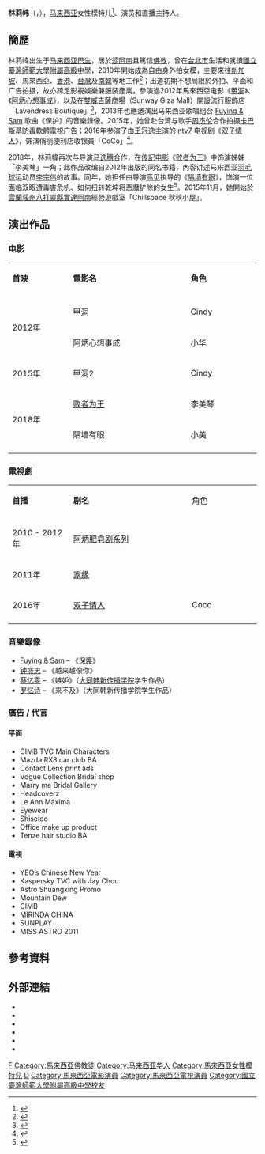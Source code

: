 {{艺人
|类型 = 女艺人
|姓名 = 林莉帏
|圖片 = 
|圖片簡介 = 
|英文名 = Agnes Lim
|罗马拼音 = Lim Li Wei
|昵称 = 
|国籍 = {{MYS}}
|籍貫 = [[福建|福建]]
|民族 = [[馬來西亞華人|馬來西亞華人]]
|永久居留权 = 
|出生日期 = {{birth date and age|1986|8|5}}
|出生地点 = {{flag|Malaya}}[[巴生|巴生]]
|逝世日期 =
|逝世地点 = 
|居住地 = [[莎阿南|莎阿南]]
|教育程度 = 
|母校 = [[國立臺灣師範大學附屬高級中學|國立臺灣師範大學附屬高級中學]]
|语言 = [[华语|华语]]、[[粤语|粤语]]、[[英语|英语]]、[[马来西亚语|马来语]]、[[福建话|福建话]]
|职业 = [[演员|演员]]、[[模特儿|模特儿]]
|出身地 = {{MYS}}
|父母 = 
|配偶 = 
|儿女 = 
|宗教信仰 = [[佛教|佛教]]
|出道日期 = 2010年
|出道作 = 《[[阿炳肥皂剧系列|阿炳肥皂剧系列]]》
|代表作 = '''電影'''：{{ubl|《[[甲洞_(電影)|甲洞]]》|《[[甲洞2|甲洞2]]》|《[[双子情人|双子情人]]》}}
|活跃年代 = 2010年至今
|经纪公司 = 
|官方网站 = {{Facebook|agneslimofficialfansclub|林莉幃國際後援會 Agnes Lim International Fans Club}}
|相關團體 = {{Facebook|Lavendressboutique|Lavendress}}（2012年至今）<br>{{Facebook|chillspacemy|Chillspace 秋秋小屋}}（2015年至今）
|imdb = nm5647918
}}

'''林莉帏'''（{{lang-en|Agnes Lim Li Wei}}，{{bd|1986年|8月5日|||L林莉帏}}），[[马来西亚|马来西亚]]女性模特儿<ref>{{Cite news|url=https://n.yam.com/Article/20131215985744|title=林莉幃（Agnes Lim）來自馬來西亞的人氣模特兒|publisher=[[宅宅新聞|宅宅新聞]]|date=2013-12-15|accessdate=2021-02-16}}</ref>、演员和直播主持人。

== 簡歷 ==
林莉幃出生于[[马来西亚|马来西亚]][[巴生|巴生]]，居於[[莎阿南|莎阿南]]且篤信[[佛教|佛教]]，曾在[[台北市|台北市]]生活和就讀[[國立臺灣師範大學附屬高級中學|國立臺灣師範大學附屬高級中學]]，2010年開始成為自由身外拍女模，主要來往[[新加坡|新加坡]]、馬來西亞、[[香港|香港]]、[[台灣|台灣]]及[[南韓|南韓]]等地工作<ref>{{Cite news|url=https://hk.on.cc/hk/bkn/cnt/entertainment/20161118/bkn-20161118054628403-1118_00862_001.html|title=【女神出巡】林莉幃遊香港引仔抄牌|publisher=[[東網|東網]]|date=2016-11-18|accessdate=2021-02-16|archive-date=2018-02-01|archive-url=https://web.archive.org/web/20180201101603/http://hk.on.cc/hk/bkn/cnt/entertainment/20161118/bkn-20161118054628403-1118_00862_001.html|dead-url=no}}</ref>；出道初期不想局限於外拍、平面和广告拍摄，故亦跨足影視娛樂兼服裝產業，參演過2012年馬來西亞电影《[[甲洞_(電影)|甲洞]]》、《[[阿炳心想事成|阿炳心想事成]]》，以及在[[雙威吉薩商場|雙威吉薩商場]]（Sunway Giza Mall）開設流行服飾店「Lavendress Boutique」<ref>{{Cite web|url=http://www.iamyumimeiki.com/2012/08/blogshop-boutique-lavendress-by-agnes.html|title=[blogshop / boutique] lavendress by agnes lim|work=a blog by Yumi Meiki|date=2012-08-02|accessdate=2021-02-16|language=en|archive-date=2021-01-23|archive-url=https://web.archive.org/web/20210123072323/http://www.iamyumimeiki.com/2012/08/blogshop-boutique-lavendress-by-agnes.html|dead-url=no}}</ref>，2013年也應邀演出马来西亚歌唱组合 [[Fuying_&_Sam|Fuying & Sam]] 歌曲《保护》的音樂錄像。2015年，她曾赴台湾与歌手[[周杰伦|周杰伦]]合作拍摄[[卡巴斯基防毒軟體|卡巴斯基防毒軟體]]電視广告；2016年参演了由[[王冠逸|王冠逸]]主演的 [[ntv7|ntv7]] 电视剧《[[双子情人|双子情人]]》，饰演俏丽便利店收银員「CoCo」<ref>{{Cite news|url=https://almondmagazine.com/lifestyle/szqr221216/|title=【隆重启播《双子情人》|publisher=[[Almond_Magazine|Almond Magazine]]|date=2016-11-02|accessdate=2021-02-16|archive-date=2018-08-11|archive-url=https://web.archive.org/web/20180811095942/http://almondmagazine.com/lifestyle/szqr221216/|dead-url=no}}</ref>。

2018年，林莉幃再次与导演[[马逸腾|马逸腾]]合作，在[[传記电影|传記电影]]《[[败者为王|败者为王]]》中饰演姊姊「李美琴」一角；此作品改编自2012年出版的同名书籍，內容讲述马来西亚[[羽毛球|羽毛球]]运动员[[李宗伟|李宗伟]]的故事。同年，她担任由导演[[高见|高见]]执导的《[[隔墙有眼|隔墙有眼]]》，饰演一位面临双眼遭毒害危机、如何扭转乾坤将恶魔铲除的女生<ref>{{Cite news|url=http://news.yule.com.cn/html/201811/284933.html|title=《隔墙有眼》孤男寡女共处一室，恐怖幻象四处丛生！|publisher=[[中娱网|中娱网]]|date=2018-11-16|accessdate=2021-02-16}}</ref>。2015年11月，她開始於[[雪蘭莪州|雪蘭莪州]][[八打靈縣|八打靈縣]][[實達阿南|實達阿南]]經營遊戲室「Chillspace 秋秋小屋」。

== 演出作品 ==
=== 电影 ===
{|class="wikitable" width="65%"
|- style="background:pink; color:black" align="center"
|style="width:8%"|'''首映'''||style="width:18%"|'''電影名'''||style="width:10%"|'''角色'''
|-
|- align=center
|rowspan="2"|2012年||甲洞||Cindy
|- align=center
|阿炳心想事成||小华
|- align=center
|2015年||甲洞2
|Cindy
|- align=center
|rowspan="2"|2018年||[[败者为王|败者为王]]||李美琴
|- align=center
|隔墙有眼||小美
|-
|}

=== 電視劇 ===
{|class="wikitable" width="65%"
|- style="background:pink;color:black" align=center
|style="width:8%"|'''首播'''||style="width:18%"|'''剧名'''||style="width:10%"|角色
|-
|- align=center
|2010 - 2012年||[[阿炳肥皂剧系列|阿炳肥皂剧系列]]||
|- align=center
|2011年||[[家缘|家缘]]||
|- align=center
|2016年||[[双子情人|双子情人]]||Coco
|-
|}

=== 音樂錄像 ===
* [[Fuying_&_Sam|Fuying & Sam]] – 《保護》 
* [[钟盛忠|钟盛忠]] – 《越来越像你》 
* [[蔡忆雯|蔡忆雯]] – 《嫉妒》（[[大同韩新传播学院|大同韩新传播学院]]学生作品）
* [[罗忆诗|罗忆诗]] – 《来不及》（大同韩新传播学院学生作品）

=== 廣告 / 代言 ===
==== 平面 ====
* CIMB TVC Main Characters
* Mazda RX8 car club BA
* Contact Lens print ads
* Vogue Collection Bridal shop
* Marry me Bridal Gallery
* Headcoverz
* Le Ann Maxima
* Eyewear
* Shiseido
* Office make up product
* Tenze hair studio BA

==== 電視 ====
* YEO’s Chinese New Year
* Kaspersky TVC with Jay Chou
* Astro Shuangxing Promo
* Mountain Dew
* CIMB
* MIRINDA CHINA
* SUNPLAY
* MISS ASTRO 2011

== 參考資料 ==
{{reflist}}

== 外部連結 ==
* {{Facebook|agnes0805|Agnes Lim 林莉帏}}
* {{Facebook|agnesfb2|Agnes Lim II}}
* {{Facebook|agneslimliwei|Agnes Lim 林莉帏}}
* {{Facebook|agnes.limiii|Agnes Lim Li Wei}}
* {{Instagram|agneswei_wei|Agnes Lim 林莉帏}}
* {{Youtube|channel=UCbvZGtsK78n6zXvs2Qgkx3Q|Agnes Lim 林莉幃}}

{{DEFAULTSORT:Agnes}}
[[Category:林姓|F]]
[[Category:馬來西亞佛教徒|Category:馬來西亞佛教徒]]
[[Category:马来西亚华人|Category:马来西亚华人]]
[[Category:馬來西亞女性模特兒|Category:馬來西亞女性模特兒]]
[[Category:馬來西亞女演員|D]]
[[Category:馬來西亞電影演員|Category:馬來西亞電影演員]]
[[Category:馬來西亞電視演員|Category:馬來西亞電視演員]]
[[Category:國立臺灣師範大學附屬高級中學校友|Category:國立臺灣師範大學附屬高級中學校友]]